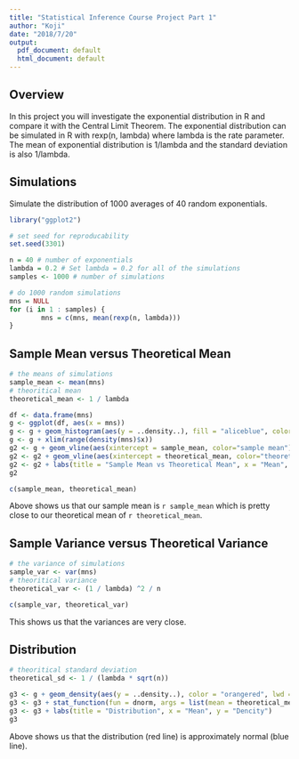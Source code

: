 ```yaml
---
title: "Statistical Inference Course Project Part 1"
author: "Koji"
date: "2018/7/20"
output:
  pdf_document: default
  html_document: default
---
```


## Overview

In this project you will investigate the exponential distribution in R and compare it with the Central Limit Theorem. The exponential distribution can be simulated in R with rexp(n, lambda) where lambda is the rate parameter. The mean of exponential distribution is 1/lambda and the standard deviation is also 1/lambda.

## Simulations

Simulate the distribution of 1000 averages of 40 random exponentials.


```r
library("ggplot2")
```

```r
# set seed for reproducability
set.seed(3301)

n = 40 # number of exponentials
lambda = 0.2 # Set lambda = 0.2 for all of the simulations
samples <- 1000 # number of simulations

# do 1000 random simulations
mns = NULL
for (i in 1 : samples) {
        mns = c(mns, mean(rexp(n, lambda)))
}
```

## Sample Mean versus Theoretical Mean

```r
# the means of simulations
sample_mean <- mean(mns)
# theoritical mean
theoretical_mean <- 1 / lambda

df <- data.frame(mns)
g <- ggplot(df, aes(x = mns))
g <- g + geom_histogram(aes(y = ..density..), fill = "aliceblue", color = "darkgrey")
g <- g + xlim(range(density(mns)$x))
g2 <- g + geom_vline(aes(xintercept = sample_mean, color="sample mean"), lwd = 1)
g2 <- g2 + geom_vline(aes(xintercept = theoretical_mean, color="theoretical mean"))
g2 <- g2 + labs(title = "Sample Mean vs Theoretical Mean", x = "Mean", y = "Dencity")
g2
```

```r
c(sample_mean, theoretical_mean)
```

Above shows us that our sample mean is `r sample_mean` which is pretty close to our theoretical mean of `r theoretical_mean`.

## Sample Variance versus Theoretical Variance


```r
# the variance of simulations
sample_var <- var(mns)
# theoritical variance
theoretical_var <- (1 / lambda) ^2 / n

c(sample_var, theoretical_var)
```

This shows us that the variances are very close.

## Distribution


```r
# theoritical standard deviation
theoretical_sd <- 1 / (lambda * sqrt(n))

g3 <- g + geom_density(aes(y = ..density..), color = "orangered", lwd = 1.0)
g3 <- g3 + stat_function(fun = dnorm, args = list(mean = theoretical_mean, sd = theoretical_sd), color = "darkblue", lwd = 1.0)
g3 <- g3 + labs(title = "Distribution", x = "Mean", y = "Dencity")
g3
```

Above shows us that the distribution (red line) is approximately normal (blue line).

